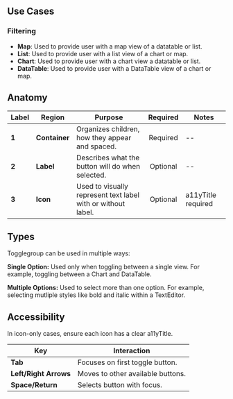 ## Use Cases

### Filtering
- **Map**: Used to provide user with a map view of a datatable or list.
- **List**: Used to provide user with a list view of a chart or map.
- **Chart**: Used to provide user with a chart view a datatable or list.
- **DataTable**: Used to provide user with a DataTable view of a chart or map.


## Anatomy
| Label | Region           | Purpose           |                  Required                   | Notes             |
| ----- | ---------------- | ----------------- | :-----------------------------------------: | ----------------- |
| **1** | **Container** | Organizes children, how they appear and spaced. | Required |        --         |
| **2** | **Label** | Describes what the button will do when selected. | Optional |        --         |
| **3** | **Icon** | Used to visually represent text label with or without label.  | Optional |       a11yTitle required       |


## Types 

Togglegroup can be used in multiple ways:

**Single Option:** Used only when toggling between a single view. For example, toggling between a Chart and DataTable.

**Multiple Options:** Used to select more than one option. For example, selecting mutliple styles like bold and italic within a TextEditor.


## Accessibility

In icon-only cases, ensure each icon has a clear a11yTitle.

| Key | Interaction           | 
| ----- | ---------------- |
| **Tab** | Focuses on first toggle button. |
| **Left/Right Arrows** | Moves to other available buttons. |
| **Space/Return** | Selects button with focus. |

